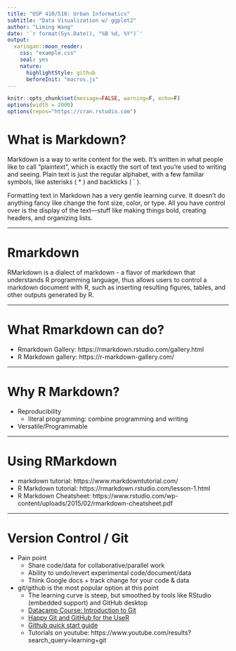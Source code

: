 ```yaml
---
title: "USP 410/510: Urban Informatics"
subtitle: "Data Visualization w/ ggplot2"
author: "Liming Wang"
date: '`r format(Sys.Date(), "%B %d, %Y")`'
output:
  xaringan::moon_reader:
    css: "example.css"
    seal: yes
    nature:
      highlightStyle: github
      beforeInit: "macros.js"
---
```


```r
knitr::opts_chunk$set(message=FALSE, warning=F, echo=F)
options(width = 2000)
options(repos="https://cran.rstudio.com")
```

# What is Markdown?

Markdown is a way to write content for the web. It’s written in what people like to call “plaintext”, which is exactly the sort of text you’re used to writing and seeing. Plain text is just the regular alphabet, with a few familiar symbols, like asterisks ( * ) and backticks ( ` ).

Formatting text in Markdown has a very gentle learning curve. It doesn’t do anything fancy like change the font size, color, or type. All you have control over is the display of the text—stuff like making things bold, creating headers, and organizing lists.

---

# Rmarkdown

RMarkdown is a dialect of markdown - a flavor of markdown that understands R programming language, thus allows users to control a markdown document with R, such as inserting resulting figures, tables, and other outputs generated by R.

---

# What Rmarkdown can do?

- Rmarkdown Gallery: https://rmarkdown.rstudio.com/gallery.html
- R Markdown gallery: https://r-markdown-gallery.com/

---

# Why R Markdown?

- Reproducibility
  - literal programming: combine programming and writing
- Versatile/Programmable

---

# Using RMarkdown

- markdown tutorial: https://www.markdowntutorial.com/
- R Markdown tutorial: https://rmarkdown.rstudio.com/lesson-1.html
- R Markdown Cheatsheet: https://www.rstudio.com/wp-content/uploads/2015/02/rmarkdown-cheatsheet.pdf

---

# Version Control / Git

- Pain point
  - Share code/data for collaborative/parallel work
  - Ability to undo/revert experimental code/document/data
  - Think Google docs + track change for your code & data
- git/github is the most popular option at this point
  - The learning curve is steep, but smoothed by tools like RStudio (embedded support) and GitHub desktop
  - [Datacamp Course: Introduction to Git](https://app.datacamp.com/learn/courses/introduction-to-git)
  - [Happy Git and GitHub for the UseR](https://happygitwithr.com/)
  - [Github quick start guide](https://docs.github.com/en/get-started/quickstart)
  - Tutorials on youtube: https://www.youtube.com/results?search_query=learning+git